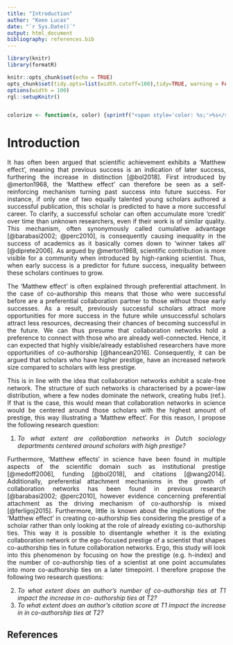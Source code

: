 ```yaml
---
title: "Introduction"
author: "Koen Lucas"
date: "`r Sys.Date()`"
output: html_document
bibliography: references.bib
---
```


```{=html}
<style>
body {
text-align: justify}
</style>
```
```r

library(knitr)
library(formatR)

knitr::opts_chunk$set(echo = TRUE)
opts_chunk$set(tidy.opts=list(width.cutoff=100),tidy=TRUE, warning = FALSE, message = FALSE,comment = "#>", cache=TRUE, class.source=c("test"), class.output=c("test2"))
options(width = 100)
rgl::setupKnitr()


colorize <- function(x, color) {sprintf("<span style='color: %s;'>%s</span>", color, x) }
```

# Introduction

It has often been argued that scientific achievement exhibits a ‘Matthew effect’, meaning that previous success is an indication of later success, furthering the increase in distinction [@bol2018]. First introduced by @merton1968, the ‘Matthew effect’ can therefore be seen as a self-reinforcing mechanism turning past success into future success. For instance, if only one of two equally talented young scholars authored a successful publication, this scholar is predicted to have a more successful career. To clarify, a successful scholar can often accumulate more ‘credit’ over time than unknown researchers, even if their work is of similar quality. This mechanism, often synonymously called cumulative advantage [@barabasi2002; @perc2010], is consequently causing inequality in the success of academics as it basically comes down to ‘winner takes all’ [@diprete2006]. As argued by @merton1968, scientific contribution is more visible for a community when introduced by high-ranking scientist. Thus, when early success is a predictor for future success, inequality between these scholars continues to grow.

The ‘Matthew effect’ is often explained through preferential attachment. In the case of co-authorship this means that those who were successful before are a preferential collaboration partner to those without those early successes. As a result, previously successful scholars attract more opportunities for more success in the future while unsuccessful scholars attract less resources, decreasing their chances of becoming successful in the future. We can thus presume that collaboration networks hold a preference to connect with those who are already well-connected. Hence, it can expected that highly visible/already established researchers have more opportunities of co-authorship [@hancean2016]. Consequently, it can be argued that scholars who have higher prestige, have an increased network size compared to scholars with less prestige.

This is in line with the idea that collaboration networks exhibit a scale-free network. The structure of such networks is characterised by a power-law distribution, where a few nodes dominate the network, creating hubs (ref.). If that is the case, this would mean that collaboration networks in science would be centered around those scholars with the highest amount of prestige, this way illustrating a 'Matthew effect'. For this reason, I propose the following research question:

1.  *To what extent are collaboration networks in Dutch sociology departments centered around scholars with high prestige?*

Furthermore, 'Matthew effects' in science have been found in multiple aspects of the scientific domain such as institutional prestige [@medoff2006], funding [@bol2018], and citations [@wang2014]. Additionally, preferential attachment mechanisms in the growth of collaboration networks has been found in previous research [@barabasi2002; @perc2010], however evidence concerning preferential attachment as the driving mechanism of co-authorship is mixed [@ferligoj2015]. Furthermore, little is known about the implications of the ‘Matthew effect’ in creating co-authorship ties considering the prestige of a scholar rather than only looking at the role of already existing co-authorship ties. This way it is possible to disentangle whether it is the existing collaboration network or the ego-focused prestige of a scientist that shapes co-authorship ties in future collaboration networks. Ergo, this study will look into this phenomenon by focusing on how the prestige (e.g. h-index) and the number of co-authorship ties of a scientist at one point accumulates into more co-authorship ties on a later timepoint. I therefore propose the following two research questions:

2.  *To what extent does an author’s number of co-authorship ties at T1 impact the increase in co- authorship ties at T2?*
3.  *To what extent does an author’s citation score at T1 impact the increase in in co-authorship ties at T2?*

## References
